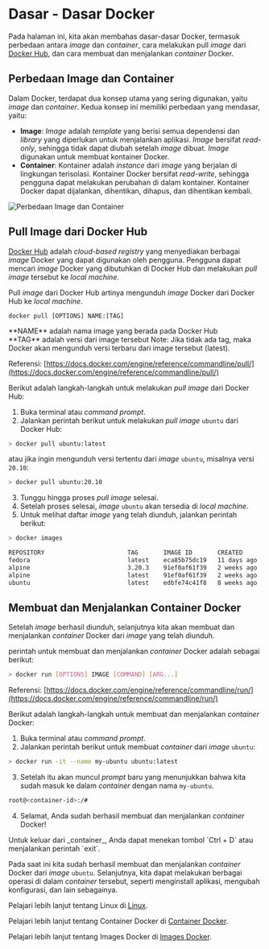 
# Dasar - Dasar Docker

Pada halaman ini, kita akan membahas dasar-dasar Docker, termasuk perbedaan antara _image_ dan _container_, cara melakukan pull _image_ dari [Docker Hub](https://hub.docker.com), dan cara membuat dan menjalankan _container_ Docker.

## Perbedaan Image dan Container

Dalam Docker, terdapat dua konsep utama yang sering digunakan, yaitu _image_ dan _container_. Kedua konsep ini memiliki perbedaan yang mendasar, yaitu:

- **Image**: _Image_ adalah _template_ yang berisi semua dependensi dan _library_ yang diperlukan untuk menjalankan aplikasi. _Image_ bersifat _read-only_, sehingga tidak dapat diubah setelah _image_ dibuat. _Image_ digunakan untuk membuat kontainer Docker.
- **Container**: Kontainer adalah _instance_ dari _image_ yang berjalan di lingkungan terisolasi. Kontainer Docker bersifat _read-write_, sehingga pengguna dapat melakukan perubahan di dalam kontainer. Kontainer Docker dapat dijalankan, dihentikan, dihapus, dan dihentikan kembali.

![Perbedaan Image dan Container](public/images/about-dockerworking.jpeg)

## Pull Image dari Docker Hub

[Docker Hub](https://hub.docker.com/) adalah _cloud-based registry_ yang menyediakan berbagai _image_ Docker yang dapat digunakan oleh pengguna. Pengguna dapat mencari _image_ Docker yang dibutuhkan di Docker Hub dan melakukan _pull_ _image_ tersebut ke _local machine_.

Pull _image_ dari Docker Hub artinya mengunduh _image_ Docker dari Docker Hub ke _local machine_. 

```
docker pull [OPTIONS] NAME:[TAG]
```

<Callout>
    **NAME** adalah nama image yang berada pada Docker Hub<br/>
    **TAG** adalah versi dari image tersebut Note: Jika tidak ada tag, maka Docker akan mengunduh versi terbaru dari image tersebut (latest).
</Callout>

Referensi: [https://docs.docker.com/engine/reference/commandline/pull/](https://docs.docker.com/engine/reference/commandline/pull/)

Berikut adalah langkah-langkah untuk melakukan _pull_ _image_ dari Docker Hub:

1. Buka terminal atau _command prompt_.
2. Jalankan perintah berikut untuk melakukan _pull_ _image_ `ubuntu` dari Docker Hub:
```bash
> docker pull ubuntu:latest
```

atau jika ingin mengunduh versi tertentu dari _image_ `ubuntu`, misalnya versi `20.10`:
```bash
> docker pull ubuntu:20.10
```

3. Tunggu hingga proses _pull_ _image_ selesai.
4. Setelah proses selesai, _image_ `ubuntu` akan tersedia di _local machine_.
5. Untuk melihat daftar _image_ yang telah diunduh, jalankan perintah berikut:
```bash
> docker images

REPOSITORY                       TAG       IMAGE ID       CREATED        SIZE
fedora                           latest    eca85b75dc19   11 days ago    222MB
alpine                           3.20.3    91ef0af61f39   2 weeks ago    7.8MB
alpine                           latest    91ef0af61f39   2 weeks ago    7.8MB
ubuntu                           latest    edbfe74c41f8   8 weeks ago    78.1MB
```

## Membuat dan Menjalankan Container Docker

Setelah _image_ berhasil diunduh, selanjutnya kita akan membuat dan menjalankan _container_ Docker dari _image_ yang telah diunduh.

perintah untuk membuat dan menjalankan _container_ Docker adalah sebagai berikut:

```bash
> docker run [OPTIONS] IMAGE [COMMAND] [ARG...]
```

Referensi: [https://docs.docker.com/engine/reference/commandline/run/](https://docs.docker.com/engine/reference/commandline/run/)

Berikut adalah langkah-langkah untuk membuat dan menjalankan _container_ Docker:

1. Buka terminal atau _command prompt_.
2. Jalankan perintah berikut untuk membuat _container_ dari _image_ `ubuntu`:
```bash
> docker run -it --name my-ubuntu ubuntu:latest
```
3. Setelah itu akan muncul _prompt_ baru yang menunjukkan bahwa kita sudah masuk ke dalam _container_ dengan nama `my-ubuntu`.
```bash
root@<container-id>:/#
```
4. Selamat, Anda sudah berhasil membuat dan menjalankan _container_ Docker!

<Callout>
Untuk keluar dari _container_, Anda dapat menekan tombol `Ctrl + D` atau menjalankan perintah `exit`.
</Callout>

Pada saat ini kita sudah berhasil membuat dan menjalankan _container_ Docker dari _image_ `ubuntu`. Selanjutnya, kita dapat melakukan berbagai operasi di dalam _container_ tersebut, seperti menginstall aplikasi, mengubah konfigurasi, dan lain sebagainya.

Pelajari lebih lanjut tentang Linux di [Linux](/linux).

Pelajari lebih lanjut tentang Container Docker di [Container Docker](/docker/container).

Pelajari lebih lanjut tentang Images Docker di [Images Docker](/docker/images).



